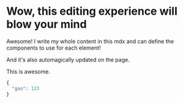 # Wow, this editing experience will blow your mind

Awesome! I write my whole content in this mdx and can define the components to use for each element!

And it's also automagically updated on the page.

This is awesome.

```javascript
{
  "goo": 123
}
```